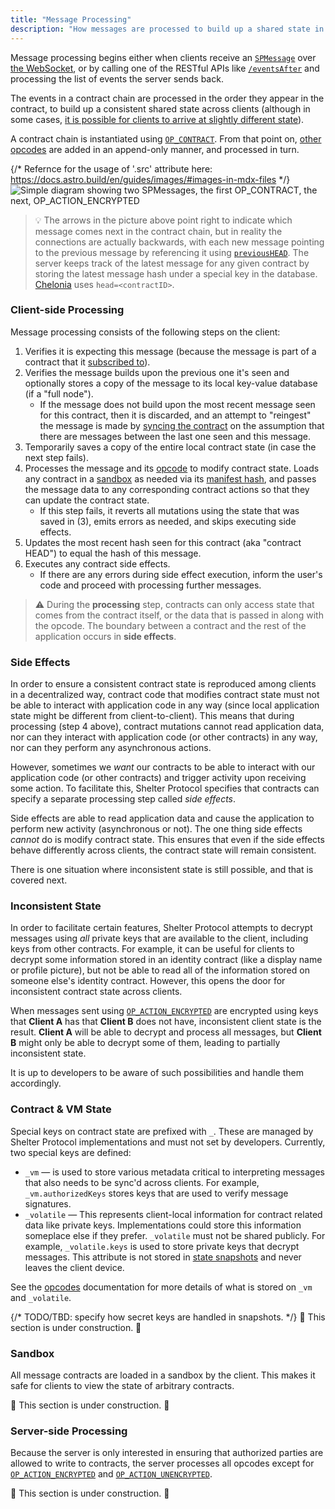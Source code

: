 ```yaml
---
title: "Message Processing"
description: "How messages are processed to build up a shared state in Shelter Protocol"
---
```


Message processing begins either when clients receive an [`SPMessage`](/en/spmessage) over [the WebSocket](/en/server-api#server-entry), or by calling one of the RESTful APIs like [`/eventsAfter`](/en/server-api#eventsafter) and processing the list of events the server sends back.

The events in a contract chain are processed in the order they appear in the contract, to build up a consistent shared state across clients (although in some cases, [it is possible for clients to arrive at slightly different state](#inconsistent-state)).

A contract chain is instantiated using [`OP_CONTRACT`](/en/opcodes#op_contract). From that point on, [other opcodes](/en/opcodes) are added in an append-only manner, and processed in turn.

{/* Refernce for the usage of '.src' attribute here: https://docs.astro.build/en/guides/images/#images-in-mdx-files */}
<img src={spmessageRef.src} alt="Simple diagram showing two SPMessages, the first OP_CONTRACT, the next, OP_ACTION_ENCRYPTED" class="center" />

> 💡 The arrows in the picture above point right to indicate which message comes next in the contract chain, but in reality the connections are actually backwards, with each new message pointing to the previous message by referencing it using [`previousHEAD`](/en/spmessage). The server keeps track of the latest message for any given contract by storing the latest message hash under a special key in the database. [Chelonia](/en/implementations) uses `head=<contractID>`.

### Client-side Processing

Message processing consists of the following steps on the client:

1. Verifies it is expecting this message (because the message is part of a contract that it [subscribed to](/en/server-api#client-sub)).
2. Verifies the message builds upon the previous one it's seen and optionally stores a copy of the message to its local key-value database (if a "full node").
    - If the message does not build upon the most recent message seen for this contract, then it is discarded, and an attempt to "reingest" the message is made by [syncing the contract](/en/server-api#eventsafter) on the assumption that there are messages between the last one seen and this message.
3. Temporarily saves a copy of the entire local contract state (in case the next step fails).
4. Processes the message and its [opcode](/en/opcodes) to modify contract state. Loads any contract in a [sandbox](#sandbox) as needed via its [manifest hash](/en/contract-manifests), and passes the message data to any corresponding contract actions so that they can update the contract state.
    - If this step fails, it reverts all mutations using the state that was saved in (3), emits errors as needed, and skips executing side effects.
5. Updates the most recent hash seen for this contract (aka "contract HEAD") to equal the hash of this message.
6. Executes any contract side effects.
    - If there are any errors during side effect execution, inform the user's code and proceed with processing further messages.

> ⚠︎ During the **processing** step, contracts can only access state that comes from the contract itself, or the data that is passed in along with the opcode. The boundary between a contract and the rest of the application occurs in **side effects**.

### Side Effects

In order to ensure a consistent contract state is reproduced among clients in a decentralized way, contract code that modifies contract state must not be able to interact with application code in any way (since local application state might be different from client-to-client). This means that during processing (step 4 above), contract mutations cannot read application data, nor can they interact with application code (or other contracts) in any way, nor can they perform any asynchronous actions.

However, sometimes we *want* our contracts to be able to interact with our application code (or other contracts) and trigger activity upon receiving some action. To facilitate this, Shelter Protocol specifies that contracts can specify a separate processing step called *side effects*.

Side effects are able to read application data and cause the application to perform new activity (asynchronous or not). The one thing side effects *cannot* do is modify contract state. This ensures that even if the side effects behave differently across clients, the contract state will remain consistent.

There is one situation where inconsistent state is still possible, and that is covered next.

### Inconsistent State

In order to facilitate certain features, Shelter Protocol attempts to decrypt messages using *all* private keys that are available to the client, including keys from other contracts. For example, it can be useful for clients to decrypt some information stored in an identity contract (like a display name or profile picture), but not be able to read all of the information stored on someone else's identity contract. However, this opens the door for inconsistent contract state across clients.

When messages sent using [`OP_ACTION_ENCRYPTED`](/en/opcodes#op_action_encrypted) are encrypted using keys that **Client A** has that **Client B** does not have, inconsistent client state is the result. **Client A** will be able to decrypt and process all messages, but **Client B** might only be able to decrypt some of them, leading to partially inconsistent state.

It is up to developers to be aware of such possibilities and handle them accordingly.

### Contract & VM State

Special keys on contract state are prefixed with `_`. These are managed by Shelter Protocol implementations and must not set by developers. Currently, two special keys are defined:

- `_vm` — is used to store various metadata critical to interpreting messages that also needs to be sync'd across clients. For example, `_vm.authorizedKeys` stores keys that are used to verify message signatures.
- `_volatile` — This represents client-local information for contract related data like private keys. Implementations could store this information someplace else if they prefer. `_volatile` must not be shared publicly. For example, `_volatile.keys` is used to store private keys that decrypt messages. This attribute is not stored in [state snapshots](/en/state-snapshots) and never leaves the client device.

See the [opcodes](/en/opcodes) documentation for more details of what is stored on `_vm` and `_volatile`.

{/* TODO/TBD: specify how secret keys are handled in snapshots. */}
🚧 This section is under construction. 🚧

### Sandbox

All message contracts are loaded in a sandbox by the client. This makes it safe for clients to view the state of arbitrary contracts.

🚧 This section is under construction. 🚧

### Server-side Processing

Because the server is only interested in ensuring that authorized parties are allowed to write to contracts, the server processes all opcodes except for [`OP_ACTION_ENCRYPTED`](/en/opcodes#op_action_encrypted) and [`OP_ACTION_UNENCRYPTED`](/en/opcodes#op_action_unencrypted).

🚧 This section is under construction. 🚧
